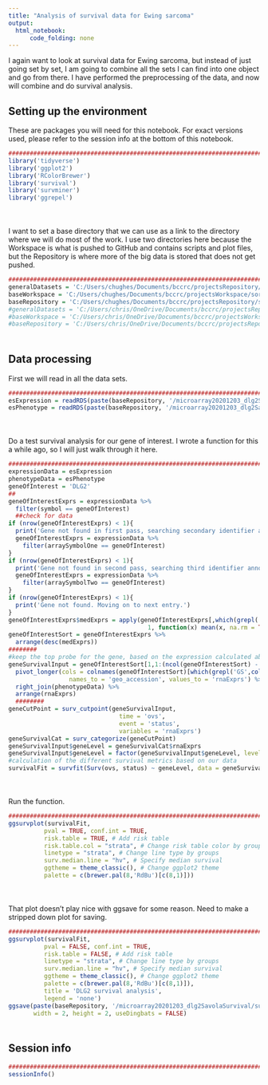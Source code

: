 ```yaml
---
title: "Analysis of survival data for Ewing sarcoma"
output:
  html_notebook:
      code_folding: none
---
```


I again want to look at survival data for Ewing sarcoma, but instead of just going set by set, I am going to combine all the sets I can find into one object and go from there. I have performed the preprocessing of the data, and now will combine and do survival analysis.

## Setting up the environment

These are packages you will need for this notebook. For exact versions used, please refer to the session info at the bottom of this notebook.

```r
##########################################################################################
library('tidyverse')
library('ggplot2')
library('RColorBrewer')
library('survival')
library('survminer')
library('ggrepel')
```

<div style="margin-bottom:50px;"></div>

I want to set a base directory that we can use as a link to the directory where we will do most of the work. I use two directories here because the Workspace is what is pushed to GitHub and contains scripts and plot files, but the Repository is where more of the big data is stored that does not get pushed.

```r
##########################################################################################
generalDatasets = 'C:/Users/chughes/Documents/bccrc/projectsRepository/generalDatasets'
baseWorkspace = 'C:/Users/chughes/Documents/bccrc/projectsWorkspace/sorensenLab/relatedToDlg2'
baseRepository = 'C:/Users/chughes/Documents/bccrc/projectsRepository/sorensenLab/relatedToDlg2'
#generalDatasets = 'C:/Users/chris/OneDrive/Documents/bccrc/projectsRepository/generalDatasets'
#baseWorkspace = 'C:/Users/chris/OneDrive/Documents/bccrc/projectsWorkspace/sorensenLab/relatedToYbx1'
#baseRepository = 'C:/Users/chris/OneDrive/Documents/bccrc/projectsRepository/sorensenLab/relatedToYbx1'
```

<div style="margin-bottom:50px;"></div>

## Data processing

First we will read in all the data sets.

```r
##########################################################################################
esExpression = readRDS(paste(baseRepository, '/microarray20201203_dlg2SavolaSurvival/dataset_savolaExpression.rds', sep = ''))
esPhenotype = readRDS(paste(baseRepository, '/microarray20201203_dlg2SavolaSurvival/dataset_savolaPhenotype.rds', sep = ''))
```

<div style="margin-bottom:50px;"></div>


<div style="margin-bottom:50px;"></div>

Do a test survival analysis for our gene of interest. I wrote a function for this a while ago, so I will just walk through it here.

```r
##########################################################################################
expressionData = esExpression
phenotypeData = esPhenotype
geneOfInterest = 'DLG2'
##
geneOfInterestExprs = expressionData %>%
  filter(symbol == geneOfInterest)
  ##check for data
if (nrow(geneOfInterestExprs) < 1){
  print('Gene not found in first pass, searching secondary identifier annotation.')
  geneOfInterestExprs = expressionData %>%
    filter(arraySymbolOne == geneOfInterest)
}
if (nrow(geneOfInterestExprs) < 1){
  print('Gene not found in second pass, searching third identifier annotation.')
  geneOfInterestExprs = expressionData %>%
    filter(arraySymbolTwo == geneOfInterest)
}
if (nrow(geneOfInterestExprs) < 1){
  print('Gene not found. Moving on to next entry.')
}
geneOfInterestExprs$medExprs = apply(geneOfInterestExprs[,which(grepl('GS',colnames(geneOfInterestExprs)))[1]:ncol(geneOfInterestExprs)], 
                                       1, function(x) mean(x, na.rm = TRUE))
geneOfInterestSort = geneOfInterestExprs %>%
  arrange(desc(medExprs))
########
#keep the top probe for the gene, based on the expression calculated above
geneSurvivalInput = geneOfInterestSort[1,1:(ncol(geneOfInterestSort) - 1)] %>%
  pivot_longer(cols = colnames(geneOfInterestSort)[which(grepl('GS',colnames(geneOfInterestSort)))[1]]:colnames(geneOfInterestSort)[(ncol(geneOfInterestSort) - 1)], 
                 names_to = 'geo_accession', values_to = 'rnaExprs') %>%
  right_join(phenotypeData) %>%
  arrange(rnaExprs)
  ########
geneCutPoint = surv_cutpoint(geneSurvivalInput,
                               time = 'ovs',
                               event = 'status',
                               variables = 'rnaExprs')
geneSurvivalCat = surv_categorize(geneCutPoint)
geneSurvivalInput$geneLevel = geneSurvivalCat$rnaExprs
geneSurvivalInput$geneLevel = factor(geneSurvivalInput$geneLevel, levels = c('low','high'))
#calculation of the different survival metrics based on our data
survivalFit = survfit(Surv(ovs, status) ~ geneLevel, data = geneSurvivalInput)

```

<div style="margin-bottom:50px;"></div>

Run the function.

```r
##########################################################################################
ggsurvplot(survivalFit,
          pval = TRUE, conf.int = TRUE,
          risk.table = TRUE, # Add risk table
          risk.table.col = "strata", # Change risk table color by groups
          linetype = "strata", # Change line type by groups
          surv.median.line = "hv", # Specify median survival
          ggtheme = theme_classic(), # Change ggplot2 theme
          palette = c(brewer.pal(8,'RdBu')[c(8,1)]))
```

<div style="margin-bottom:50px;"></div>

That plot doesn't play nice with ggsave for some reason. Need to make a stripped down plot for saving.

```r
##########################################################################################
ggsurvplot(survivalFit,
          pval = FALSE, conf.int = TRUE,
          risk.table = FALSE, # Add risk table
          linetype = "strata", # Change line type by groups
          surv.median.line = "hv", # Specify median survival
          ggtheme = theme_classic(), # Change ggplot2 theme
          palette = c(brewer.pal(8,'RdBu')[c(8,1)]),
          title = 'DLG2 survival analysis',
          legend = 'none')
ggsave(paste(baseRepository, '/microarray20201203_dlg2SavolaSurvival/survival_dlg2SurvivalSavola.pdf', sep = ''), 
       width = 2, height = 2, useDingbats = FALSE)
```

<div style="margin-bottom:50px;"></div>

## Session info

```r
##########################################################################################
sessionInfo()
```